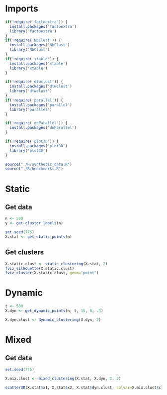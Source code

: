 # Imports
```r
if(!require('factoextra')) {
  install.packages('factoextra')
  library('factoextra')
}
if(!require('NbClust')) {
  install.packages('NbClust')
  library('NbClust')
}
if(!require('xtable')) {
  install.packages('xtable')
  library('xtable')
}

if(!require('dtwclust')) {
  install.packages('dtwclust')
  library('dtwclust')
}
if(!require('parallel')) {
  install.packages('parallel')
  library('parallel')
}

if(!require('doParallel')) {
  install.packages('doParallel')
}

if(!require('plot3D')) {
  install.packages('plot3D')
  library('plot3D')
}

```
```r
source("./R/synthetic_data.R")
source("./R/benchmarks.R")
```
# Static
## Get data
```r
n <- 500
y <- get_cluster_labels(n)

set.seed(776)
X.stat <- get_static_points(n)
```
## Get clusters
```r
X.static.clust <- static_clustering(X.stat, 2)
fviz_silhouette(X.static.clust)
fviz_cluster(X.static.clust, geom="point")
```

# Dynamic
```r
t <- 500
X.dyn <- get_dynamic_points(n, t, 15, 0, .3)
```
```r
X.dyn.clust <- dynamic_clustering(X.dyn, 2)

```
# Mixed
## Get data
```r
set.seed(776)
```


```r
X.mix.clust <- mixed_clustering(X.stat, X.dyn, 2, 2)

```

```r
scatter3D(X.stat$x1, X.stat$x2, X.stat$dyn.clust, colvar=X.mix.clust$cluster)
```